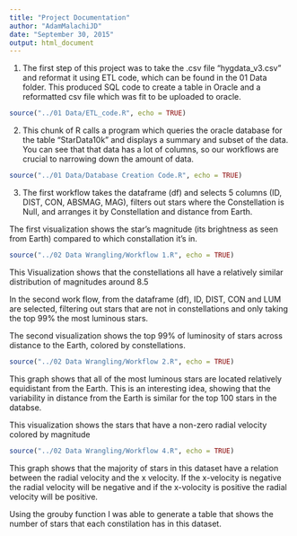 ```yaml
---
title: "Project Documentation"
author: "AdamMalachiJD"
date: "September 30, 2015"
output: html_document
---
```

1. The first step of this project was to take the .csv file "hygdata_v3.csv" and reformat it using ETL code, which can be found in the 01 Data folder. This produced SQL code to create a table in Oracle and a reformatted csv file which was fit to be uploaded to oracle.

```r
source("../01 Data/ETL_code.R", echo = TRUE)
```

2. This chunk of R calls a program which queries the oracle database for the table "StarData10k" and displays a summary and subset of the data. You can see that that data has a lot of columns, so our workflows are crucial to narrowing down the amount of data.

```r
source("../01 Data/Database Creation Code.R", echo = TRUE)
```
3. The first workflow takes the dataframe (df) and selects 5 columns (ID, DIST, CON, ABSMAG, MAG), filters out stars where the Constellation is Null, and arranges it by Constellation and distance from Earth. 

The first visualization shows the star's magnitude (its brightness as seen from Earth) compared to which constallation it's in.
```r
source("../02 Data Wrangling/Workflow 1.R", echo = TRUE)
```

This Visualization shows that the constellations all have a relatively similar distribution of magnitudes around 8.5

In the second work flow, from the dataframe (df), ID, DIST, CON and LUM are selected, filtering out stars that are not in constellations and only taking the top 99% the most luminous stars.

The second visualization shows the top 99% of luminosity of stars across distance to the Earth, colored by constellations.
```r
source("../02 Data Wrangling/Workflow 2.R", echo = TRUE)
```

This graph shows that all of the most luminous stars are located relatively equidistant from the Earth. This is an interesting idea, showing that the variability in distance from the Earth is similar for the top 100 stars in the databse.

This visualization shows the stars that have a non-zero radial velocity colored by magnitude
```r
source("../02 Data Wrangling/Workflow 4.R", echo = TRUE)
```

This graph shows that the majority of stars in this dataset have a relation between the radial velocity and the x velocity. If the x-velocity is negative the radial velocity will be negative and if the x-volocity is positive the radial velocity will be positive.

Using the grouby function I was able to generate a table that shows the number of stars that each constilation has in this dataset.
